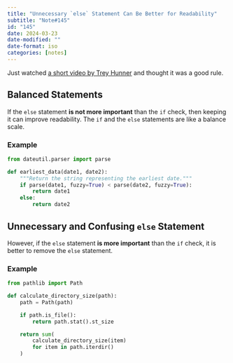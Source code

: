 ```yaml
---
title: "Unnecessary `else` Statement Can Be Better for Readability"
subtitle: "Note#145"
id: "145"
date: 2024-03-23
date-modified: ""
date-format: iso
categories: [notes]
---
```

Just watched [a short video by Trey Hunner](https://www.youtube.com/watch?v=zcgo4kYTHt8) and thought it was a good rule.

## Balanced Statements

If the `else` statement **is not more important** than the `if` check, then keeping it can improve readability. The `if` and the `else` statements are like a balance scale.

### Example

```python
from dateutil.parser import parse

def earliest_data(date1, date2):
    """Return the string representing the earliest date."""
    if parse(date1, fuzzy=True) < parse(date2, fuzzy=True):
        return date1
    else:
        return date2
```

## Unnecessary and Confusing `else` Statement

However, if the `else` statement **is more important** than the `if` check, it is better to remove the `else` statement.

### Example

```python
from pathlib import Path

def calculate_directory_size(path):
    path = Path(path)

    if path.is_file():
        return path.stat().st_size

    return sum(
        calculate_directory_size(item)
        for item in path.iterdir()
    )
```
